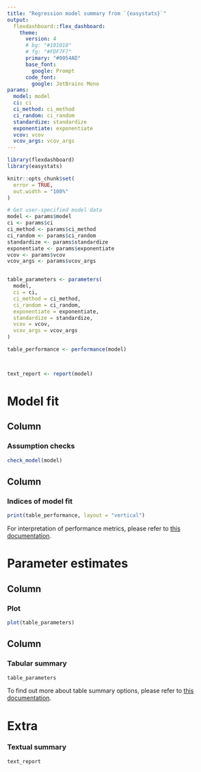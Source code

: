 ```yaml
---
title: "Regression model summary from `{easystats}`"
output: 
  flexdashboard::flex_dashboard:
    theme:
      version: 4
      # bg: "#101010"
      # fg: "#FDF7F7" 
      primary: "#0054AD"
      base_font:
        google: Prompt
      code_font:
        google: JetBrains Mono
params:
  model: model
  ci: ci
  ci_method: ci_method
  ci_random: ci_random
  standardize: standardize
  exponentiate: exponentiate
  vcov: vcov
  vcov_args: vcov_args
---
```


```r
library(flexdashboard)
library(easystats)

knitr::opts_chunk$set(
  error = TRUE,
  out.width = "100%"
)
```

```r
# Get user-specified model data
model <- params$model
ci <- params$ci
ci_method <- params$ci_method
ci_random <- params$ci_random
standardize <- params$standardize
exponentiate <- params$exponentiate
vcov <- params$vcov
vcov_args <- params$vcov_args


table_parameters <- parameters(
  model, 
  ci = ci,
  ci_method = ci_method,
  ci_random = ci_random,
  exponentiate = exponentiate,
  standardize = standardize,
  vcov = vcov,
  vcov_args = vcov_args
)

table_performance <- performance(model)



text_report <- report(model)
```

Model fit 
=====================================  

Column {data-width=700}
-----------------------------------------------------------------------

### Assumption checks

```r
check_model(model)
```

Column {data-width=300}
-----------------------------------------------------------------------

### Indices of model fit

```r
print(table_performance, layout = "vertical")
```

For interpretation of performance metrics, please refer to [this documentation](https://easystats.github.io/performance/reference/model_performance.html).

Parameter estimates
=====================================  

Column {data-width=550}
-----------------------------------------------------------------------

### Plot

```r
plot(table_parameters)
```

Column {data-width=450}
-----------------------------------------------------------------------

### Tabular summary

```r
table_parameters
```

To find out more about table summary options, please refer to [this documentation](https://easystats.github.io/parameters/reference/model_parameters.html).


Extra {data-orientation=rows}
=====================================    

### Textual summary

```r
text_report
```

